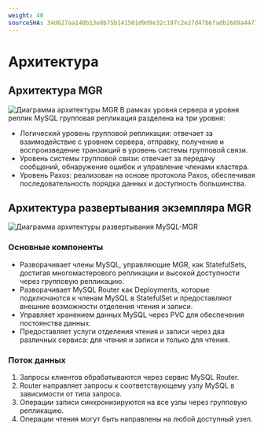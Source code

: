 ```yaml
---
weight: 40
sourceSHA: 34d627aa140b13e8b75b141501d9d9e32c197c2e27d47b6fadb2689a44775c27
---
```


# Архитектура

## Архитектура MGR

![Диаграмма архитектуры MGR](../en/assets/mgr_architecture.png)
В рамках уровня сервера и уровня реплик MySQL групповая репликация разделена на три уровня:

- Логический уровень групповой репликации: отвечает за взаимодействие с уровнем сервера, отправку, получение и воспроизведение транзакций в уровень системы групповой связи.
- Уровень системы групповой связи: отвечает за передачу сообщений, обнаружение ошибок и управление членами кластера.
- Уровень Paxos: реализован на основе протокола Paxos, обеспечивая последовательность порядка данных и доступность большинства.

## Архитектура развертывания экземпляра MGR

![Диаграмма архитектуры развертывания MySQL-MGR](../en/assets/deploy_architecture.png)

### Основные компоненты

- Разворачивает члены MySQL, управляющие MGR, как StatefulSets, достигая многомастерового репликации и высокой доступности через групповую репликацию.
- Разворачивает MySQL Router как Deployments, которые подключаются к членам MySQL в StatefulSet и предоставляют внешние возможности отделения чтения и записи.
- Управляет хранением данных MySQL через PVC для обеспечения постоянства данных.
- Предоставляет услуги отделения чтения и записи через два различных сервиса: для чтения и записи и только для чтения.

### Поток данных

1. Запросы клиентов обрабатываются через сервис MySQL Router.
2. Router направляет запросы к соответствующему узлу MySQL в зависимости от типа запроса.
3. Операции записи синхронизируются на все узлы через групповую репликацию.
4. Операции чтения могут быть направлены на любой доступный узел.
